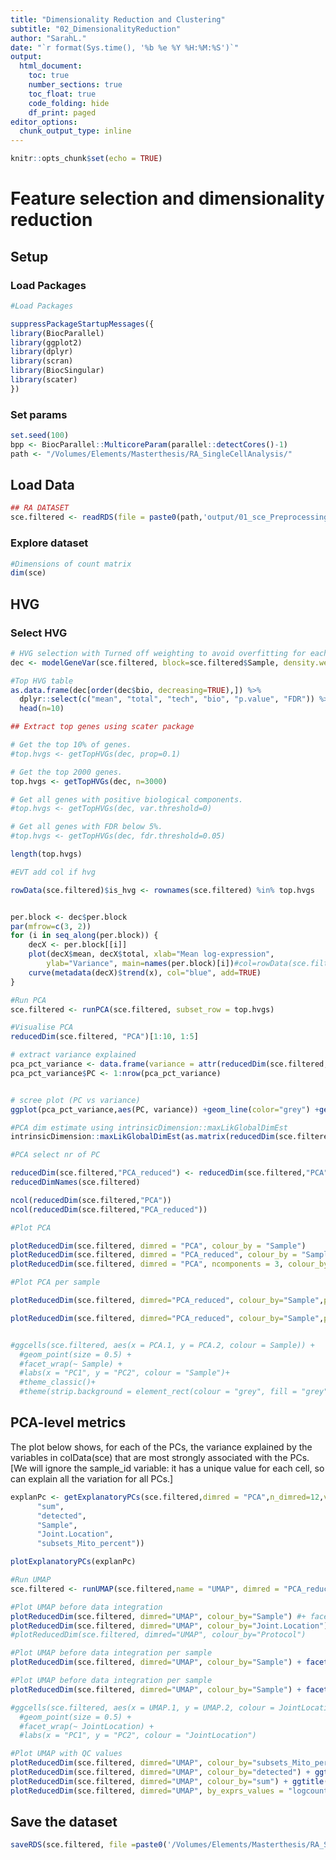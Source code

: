 ```yaml
---
title: "Dimensionality Reduction and Clustering"
subtitle: "02_DimensionalityReduction"
author: "SarahL."
date: "`r format(Sys.time(), '%b %e %Y %H:%M:%S')`"
output: 
  html_document:
    toc: true
    number_sections: true   
    toc_float: true
    code_folding: hide
    df_print: paged
editor_options:
  chunk_output_type: inline
---
```


```r
knitr::opts_chunk$set(echo = TRUE)
```


# Feature selection and dimensionality reduction

## Setup

### Load Packages

```r
#Load Packages

suppressPackageStartupMessages({
library(BiocParallel)
library(ggplot2)
library(dplyr)
library(scran)
library(BiocSingular)
library(scater)
})

```

### Set params

```r
set.seed(100)
bpp <- BiocParallel::MulticoreParam(parallel::detectCores()-1)
path <- "/Volumes/Elements/Masterthesis/RA_SingleCellAnalysis/"
```


## Load Data

```r
## RA DATASET
sce.filtered <- readRDS(file = paste0(path,'output/01_sce_Preprocessing.rds'))

```


### Explore dataset

```r
#Dimensions of count matrix
dim(sce)
```


## HVG

### Select HVG

```r
# HVG selection with Turned off weighting to avoid overfitting for each donor.
dec <- modelGeneVar(sce.filtered, block=sce.filtered$Sample, density.weights=FALSE)


```

```r
#Top HVG table
as.data.frame(dec[order(dec$bio, decreasing=TRUE),]) %>%
  dplyr::select(c("mean", "total", "tech", "bio", "p.value", "FDR")) %>%
  head(n=10)


```

```r
## Extract top genes using scater package

# Get the top 10% of genes.
#top.hvgs <- getTopHVGs(dec, prop=0.1)

# Get the top 2000 genes.
top.hvgs <- getTopHVGs(dec, n=3000)

# Get all genes with positive biological components.
#top.hvgs <- getTopHVGs(dec, var.threshold=0)

# Get all genes with FDR below 5%.
#top.hvgs <- getTopHVGs(dec, fdr.threshold=0.05)

length(top.hvgs)
```

```r
#EVT add col if hvg

rowData(sce.filtered)$is_hvg <- rownames(sce.filtered) %in% top.hvgs


per.block <- dec$per.block
par(mfrow=c(3, 2))
for (i in seq_along(per.block)) {
    decX <- per.block[[i]]
    plot(decX$mean, decX$total, xlab="Mean log-expression", 
        ylab="Variance", main=names(per.block)[i])#col=rowData(sce.filtered)$is_hvg
    curve(metadata(decX)$trend(x), col="blue", add=TRUE)
}
```

```r
#Run PCA
sce.filtered <- runPCA(sce.filtered, subset_row = top.hvgs)

```

```r
#Visualise PCA
reducedDim(sce.filtered, "PCA")[1:10, 1:5]

# extract variance explained
pca_pct_variance <- data.frame(variance = attr(reducedDim(sce.filtered, "PCA"), "percentVar"))
pca_pct_variance$PC <- 1:nrow(pca_pct_variance)


# scree plot (PC vs variance)
ggplot(pca_pct_variance,aes(PC, variance)) +geom_line(color="grey") +geom_point() +labs(y = "Variance explained (%)")

```

```r
#PCA dim estimate using intrinsicDimension::maxLikGlobalDimEst
intrinsicDimension::maxLikGlobalDimEst(as.matrix(reducedDim(sce.filtered, "PCA")), k=20)

```

```r
#PCA select nr of PC

reducedDim(sce.filtered,"PCA_reduced") <- reducedDim(sce.filtered,"PCA")[,seq_len(12)]
reducedDimNames(sce.filtered)

ncol(reducedDim(sce.filtered,"PCA"))
ncol(reducedDim(sce.filtered,"PCA_reduced"))

```

```r
#Plot PCA 

plotReducedDim(sce.filtered, dimred = "PCA", colour_by = "Sample")
plotReducedDim(sce.filtered, dimred = "PCA_reduced", colour_by = "Sample")
plotReducedDim(sce.filtered, dimred = "PCA", ncomponents = 3, colour_by = "Sample")
```

```r
#Plot PCA per sample

plotReducedDim(sce.filtered, dimred="PCA_reduced", colour_by="Sample",point_size=0.8) + facet_wrap(~sce.filtered$Sample)

plotReducedDim(sce.filtered, dimred="PCA_reduced", colour_by="Sample",point_size=0.8) + facet_wrap(~sce.filtered$Joint.Location)


#ggcells(sce.filtered, aes(x = PCA.1, y = PCA.2, colour = Sample)) +
  #geom_point(size = 0.5) +
  #facet_wrap(~ Sample) +
  #labs(x = "PC1", y = "PC2", colour = "Sample")+
  #theme_classic()+
  #theme(strip.background = element_rect(colour = "grey", fill = "grey"))

```

## PCA-level metrics

The plot below shows, for each of the PCs, the variance explained by the variables in colData(sce) that are most strongly associated with the PCs. \[We will ignore the sample_id variable: it has a unique value for each cell, so can explain all the variation for all PCs.\]

```r
explanPc <- getExplanatoryPCs(sce.filtered,dimred = "PCA",n_dimred=12,variables = c(
      "sum",
      "detected",
      "Sample",
      "Joint.Location",
      "subsets_Mito_percent"))

plotExplanatoryPCs(explanPc) 
```

```r
#Run UMAP
sce.filtered <- runUMAP(sce.filtered,name = "UMAP", dimred = "PCA_reduced")

```

```r
#Plot UMAP before data integration
plotReducedDim(sce.filtered, dimred="UMAP", colour_by="Sample") #+ facet_wrap(~sce.filtered$Sample)
plotReducedDim(sce.filtered, dimred="UMAP", colour_by="Joint.Location")
#plotReducedDim(sce.filtered, dimred="UMAP", colour_by="Protocol")

#Plot UMAP before data integration per sample
plotReducedDim(sce.filtered, dimred="UMAP", colour_by="Sample") + facet_wrap(~sce.filtered$Sample)

#Plot UMAP before data integration per sample
plotReducedDim(sce.filtered, dimred="UMAP", colour_by="Sample") + facet_wrap(~sce.filtered$Joint.Location)

#ggcells(sce.filtered, aes(x = UMAP.1, y = UMAP.2, colour = JointLocation)) +
  #geom_point(size = 0.5) +
  #facet_wrap(~ JointLocation) +
  #labs(x = "PC1", y = "PC2", colour = "JointLocation")

```

```r
#Plot UMAP with QC values
plotReducedDim(sce.filtered, dimred="UMAP", colour_by="subsets_Mito_percent") + ggtitle("Mitochondrial Genes")
plotReducedDim(sce.filtered, dimred="UMAP", colour_by="detected") + ggtitle("Number of detected Genes ")
plotReducedDim(sce.filtered, dimred="UMAP", colour_by="sum") + ggtitle("Sum of UMI Counts in Cell")
plotReducedDim(sce.filtered, dimred="UMAP", by_exprs_values = "logcounts", colour_by= rownames(sce.filtered)[grepl("(^B2M)", rowData(sce.filtered)$Symbol)])+ ggtitle("Expression of some Ubi Markergene")


```


## Save the dataset

```r
saveRDS(sce.filtered, file =paste0('/Volumes/Elements/Masterthesis/RA_SingleCellAnalysis/output/','02_sce_DimensionalityReduction.rds'))
```
